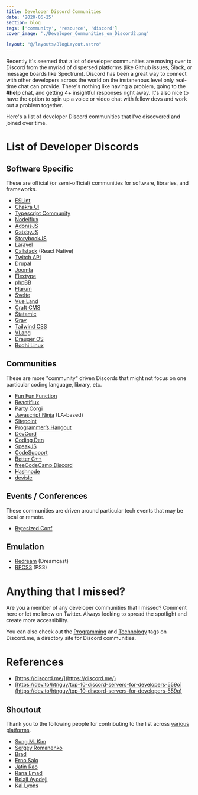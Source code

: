 ```yaml
---
title: Developer Discord Communities
date: '2020-06-25'
section: blog
tags: ['community', 'resource', 'discord']
cover_image: './Developer_Communities_on_Discord2.png'

layout: "@/layouts/BlogLayout.astro"
---
```


Recently it's seemed that a lot of developer communities are moving over to Discord from the myriad of dispersed platforms (like Github issues, Slack, or message boards like Spectrum). Discord has been a great way to connect with other developers across the world on the instanenous level only real-time chat can provide. There's nothing like having a problem, going to the **#help** chat, and getting 4+ insightful responses right away. It's also nice to have the option to spin up a voice or video chat with fellow devs and work out a problem together.

Here's a list of developer Discord communities that I've discovered and joined over time.

# List of Developer Discords

## Software Specific

These are official (or semi-official) communities for software, libraries, and frameworks.

- [ESLint](https://discord.com/invite/8szcydm)
- [Chakra UI](https://discord.gg/tfmdyM)
- [Typescript Community](https://discord.gg/hnQ9u6)
- [Nodeiflux](https://discord.gg/2hBeGU)
- [AdonisJS](https://discord.gg/vDcEjq6?)
- [GatsbyJS](https://discord.gg/8USXa7)
- [StorybookJS](https://discord.gg/WwhSSR)
- [Laravel](https://discord.gg/UHe66C)
- [Callstack](https://discord.gg/Q263gu) (React Native)
- [Twitch API](https://discord.me/twitch-api)
- [Drupal](https://discord.me/drupal)
- [Joomla](https://discord.me/joomla)
- [Flextype](https://flextype.org/en/discord)
- [phpBB](https://discord.gg/y6kjMdA)
- [Flarum](https://flarum.org/discord/)
- [Svelte](https://svelte.dev/chat)
- [Vue Land](https://chat.vuejs.org/)
- [Craft CMS](https://craftcms.com/discord)
- [Statamic](https://statamic.com/discord)
- [Grav](https://chat.getgrav.org/)
- [Tailwind CSS](https://discord.com/invite/7NF8GNe)
- [VLang](https://discord.com/invite/vlang)
- [Drauger OS](https://discord.com/invite/gF5RG96)
- [Bodhi Linux](https://discord.com/invite/DWQ3Mkp)

## Communities

These are more "community" driven Discords that might not focus on one particular coding language, library, etc.

- [Fun Fun Function](https://funfun.chat)
- [Reactiflux](https://discord.gg/RT69kk)
- [Party Corgi](https://discord.gg/partycorgi)
- [Javascript Ninja](https://discord.gg/SfXuaS) (LA-based)
- [Sitepoint](https://discord.gg/nXbpCY)
- [Programmer’s Hangout](https://discord.me/coding)
- [DevCord](https://discord.me/devcord)
- [Coding Den](https://discord.com/invite/code)
- [SpeakJS](https://discord.me/speakjs)
- [CodeSupport](https://discord.com/invite/NDQAH4)
- [Better C++](https://discord.me/bettercpp)
- [freeCodeCamp Discord](https://discord.com/invite/KVUmVXA)
- [Hashnode](https://discord.com/invite/AfS5j6u)
- [devisle](https://discord.gg/MSTQKRE)

## Events / Conferences

These communities are driven around particular tech events that may be local or remote.

- [Bytesized Conf](https://discord.gg/yZAXkS)

## Emulation

- [Redream](https://discord.gg/dYvgPa) (Dreamcast)
- [RPCS3](https://discord.me/RPCS3) (PS3)

# Anything that I missed?

Are you a member of any developer communities that I missed? Comment here or let me know on Twitter. Always looking to spread the spotlight and create more accessibility.

You can also check out the [Programming](https://discord.me/servers/category/programming) and [Technology](https://discord.me/servers/category/technology) tags on Discord.me, a directory site for Discord communities.

# References

- [https://discord.me/](https://discord.me/)
- [https://dev.to/htnguy/top-10-discord-servers-for-developers-559o](https://dev.to/htnguy/top-10-discord-servers-for-developers-559o)

## Shoutout

Thank you to the following people for contributing to the list across [various](https://dev.to/whoisryosuke/developer-discord-communities-o68) [platforms](https://hashnode.com/post/developer-discord-communities-ckbv4twpl008jf6s14hac6w63).

- [Sung M. Kim](https://dev.to/dance2die)
- [Sergey Romanenko](https://dev.to/awilum)
- [Brad](https://dev.to/bradtaniguchi)
- [Erno Salo](https://dev.to/endormi)
- [Jatin Rao](https://hashnode.com/@jatinrao)
- [Rana Emad](https://hashnode.com/@RanaEmad)
- [Bolaji Ayodeji](https://hashnode.com/@bolajiayodeji)
- [Kai Lyons](https://dev.to/kailyons)
